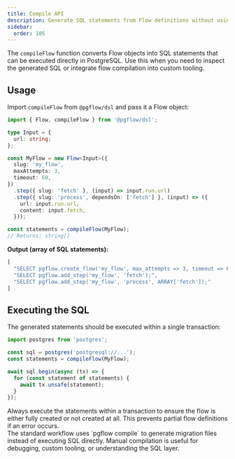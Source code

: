 ```yaml
---
title: Compile API
description: Generate SQL statements from Flow definitions without using the CLI
sidebar:
  order: 105
---
```



The `compileFlow` function converts Flow objects into SQL statements that can be executed directly in PostgreSQL. Use this when you need to inspect the generated SQL or integrate flow compilation into custom tooling.

## Usage

Import `compileFlow` from `@pgflow/dsl` and pass it a Flow object:

```typescript
import { Flow, compileFlow } from '@pgflow/dsl';

type Input = {
  url: string;
};

const MyFlow = new Flow<Input>({
  slug: 'my_flow',
  maxAttempts: 3,
  timeout: 60,
})
  .step({ slug: 'fetch' }, (input) => input.run.url)
  .step({ slug: 'process', dependsOn: ['fetch'] }, (input) => ({
    url: input.run.url,
    content: input.fetch,
  }));

const statements = compileFlow(MyFlow);
// Returns: string[]
```

**Output (array of SQL statements):**
```typescript
[
  "SELECT pgflow.create_flow('my_flow', max_attempts => 3, timeout => 60);",
  "SELECT pgflow.add_step('my_flow', 'fetch');",
  "SELECT pgflow.add_step('my_flow', 'process', ARRAY['fetch']);"
]
```

## Executing the SQL

The generated statements should be executed within a single transaction:

```typescript
import postgres from 'postgres';

const sql = postgres('postgresql://...');
const statements = compileFlow(MyFlow);

await sql.begin(async (tx) => {
  for (const statement of statements) {
    await tx.unsafe(statement);
  }
});
```

<Aside type="caution">
Always execute the statements within a transaction to ensure the flow is either fully created or not created at all. This prevents partial flow definitions if an error occurs.
</Aside>

<Aside type="note">
The standard workflow uses `pgflow compile` to generate migration files instead of executing SQL directly. Manual compilation is useful for debugging, custom tooling, or understanding the SQL layer.
</Aside>
